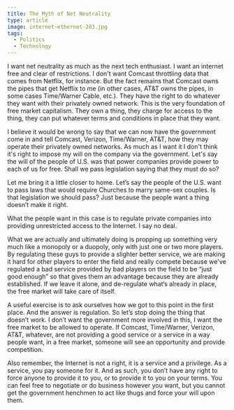 ```yaml
---
title: The Myth of Net Neutrality
type: article
image: internet-ethernet-203.jpg
tags:
  - Politics
  - Technology
---
```


I want net neutrality as much as the next tech enthusiast. I want an internet free and clear of restrictions. I don't want Comcast throttling data that comes from Netflix, for instance. But the fact remains that Comcast owns the pipes that get Netflix to me (in other cases, AT&T owns the pipes, in some cases Time/Warner Cable, etc.). They have the right to do whatever they want with their privately owned network. This is the very foundation of free market capitalism. They own a thing, they charge for access to the thing, they can put whatever terms and conditions in place that they want.

I believe it would be wrong to say that we can now have the government come in and tell Comcast, Verizon, Time/Warner, AT&T, how they may operate their privately owned networks. As much as I want it I don't think it's right to impose my will on the company via the government. Let's say the will of the people of U.S. was that power companies provide power to each of us for free. Shall we pass legislation saying that they must do so?

Let me bring it a little closer to home. Let’s say the people of the U.S. want to pass laws that would require Churches to marry same-sex couples. Is that legislation we should pass? Just because the people want a thing doesn’t make it right.

What the people want in this case is to regulate private companies into providing unrestricted access to the Internet. I say no deal.

What we are actually and ultimately doing is propping up something very much like a monopoly or a duopoly, only with just one or two more players. By regulating these guys to provide a slighter better service, we are making it hard for other players to enter the field and really compete because we've regulated a bad service provided by bad players on the field to be “just good enough” so that gives them an advantage because they are already established. If we leave it alone, and de-regulate what’s already in place, the free market will take care of itself.

A useful exercise is to ask ourselves how we got to this point in the first place. And the answer is regulation. So let’s stop doing the thing that doesn’t work. I don’t want the government more involved in this, I want the free market to be allowed to operate. If Comcast, Time/Warner, Verizon, AT&T, whatever, are not providing a good service or a service in a way people want, in a free market, someone will see an opportunity and provide competition.

Also remember, the Internet is not a right, it is a service and a privilege. As a service, you pay someone for it. And as such, you don’t have any right to force anyone to provide it to you, or to provide it to you on your terms. You can feel free to negotiate or do business however you want, but you cannot get the government henchmen to act like thugs and force your will upon them.
